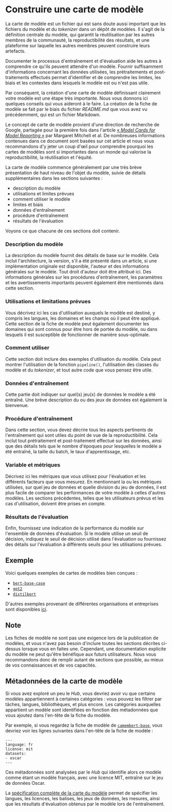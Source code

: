 # Construire une carte de modèle

<CourseFloatingBanner
    chapter={4}
    classNames="absolute z-10 right-0 top-0"
/>

La carte de modèle est un fichier qui est sans doute aussi important que les fichiers du modèle et du *tokenizer* dans un dépôt de modèles. Il s'agit de la définition centrale du modèle, qui garantit la réutilisation par les autres membres de la communauté, la reproductibilité des résultats, et une plateforme sur laquelle les autres membres peuvent construire leurs artefacts. 

Documenter le processus d'entraînement et d'évaluation aide les autres à comprendre ce qu'ils peuvent attendre d'un modèle. Fournir suffisamment d'informations concernant les données utilisées, les prétraitements et post-traitements effectués permet d'identifier et de comprendre les limites, les biais et les contextes dans lesquels le modèle est ou n'est pas utile.

Par conséquent, la création d'une carte de modèle définissant clairement votre modèle est une étape très importante. Nous vous donnons ici quelques conseils qui vous aideront à le faire. La création de la fiche de modèle se fait par le biais du fichier *README.md* que vous avez vu précédemment, qui est un fichier Markdown.

Le concept de carte de modèle provient d'une direction de recherche de Google, partagée pour la première fois dans l'article [« *Model Cards for Model Reporting* »](https://arxiv.org/abs/1810.03993) par Margaret Mitchell et al. De nombreuses informations contenues dans ce document sont basées sur cet article et nous vous recommandons d'y jeter un coup d'œil pour comprendre pourquoi les cartes de modèles sont si importantes dans un monde qui valorise la reproductibilité, la réutilisation et l'équité.

La carte de modèle commence généralement par une très brève présentation de haut niveau de l'objet du modèle, suivie de détails supplémentaires dans les sections suivantes :

- description du modèle
- utilisations et limites prévues
- comment utiliser le modèle
- limites et biais
- données d'entraînement 
- procédure d'entraînement
- résultats de l'évaluation 

Voyons ce que chacune de ces sections doit contenir.


### Description du modèle

La description du modèle fournit des détails de base sur le modèle. Cela inclut l'architecture, la version, s'il a été présenté dans un article, si une implémentation originale est disponible, l'auteur et des informations générales sur le modèle. Tout droit d'auteur doit être attribué ici. Des informations générales sur les procédures d'entraînement, les paramètres et les avertissements importants peuvent également être mentionnés dans cette section.

### Utilisations et limitations prévues

Vous décrivez ici les cas d'utilisation auxquels le modèle est destiné, y compris les langues, les domaines et les champs où il peut être appliqué. Cette section de la fiche de modèle peut également documenter les domaines qui sont connus pour être hors de portée du modèle, ou dans lesquels il est susceptible de fonctionner de manière sous-optimale.

### Comment utiliser

Cette section doit inclure des exemples d'utilisation du modèle. Cela peut montrer l'utilisation de la fonction `pipeline()`, l'utilisation des classes du modèle et du *tokenizer*, et tout autre code que vous pensez être utile.

### Données d'entraînement

Cette partie doit indiquer sur quel(s) jeu(x) de données le modèle a été entraîné. Une brève description du ou des jeux de données est également la bienvenue.

### Procédure d'entraînement

Dans cette section, vous devez décrire tous les aspects pertinents de l'entraînement qui sont utiles du point de vue de la reproductibilité. Cela inclut tout prétraitement et post-traitement effectué sur les données, ainsi que des détails tels que le nombre d'époques pour lesquelles le modèle a été entraîné, la taille du batch, le taux d'apprentissage, etc.

### Variable et métriques

Décrivez ici les métriques que vous utilisez pour l'évaluation et les différents facteurs que vous mesurez. En mentionnant la ou les métriques utilisées, sur quel jeu de données et quelle division du jeu de données, il est plus facile de comparer les performances de votre modèle à celles d'autres modèles. Les sections précédentes, telles que les utilisateurs prévus et les cas d'utilisation, doivent être prises en compte.

### Résultats de l'évaluation

Enfin, fournissez une indication de la performance du modèle sur l'ensemble de données d'évaluation. Si le modèle utilise un seuil de décision, indiquez le seuil de décision utilisé dans l'évaluation ou fournissez des détails sur l'évaluation à différents seuils pour les utilisations prévues.


## Exemple

Voici quelques exemples de cartes de modèles bien conçues :

- [`bert-base-case`](https://huggingface.co/bert-base-cased)
- [`gpt2`](https://huggingface.co/gpt2)
- [`distilbert`](https://huggingface.co/distilbert-base-uncased)

D'autres exemples provenant de différentes organisations et entreprises sont disponibles [ici](https://github.com/huggingface/model_card/blob/master/examples.md).

## Note

Les fiches de modèle ne sont pas une exigence lors de la publication de modèles, et vous n'avez pas besoin d'inclure toutes les sections décrites ci-dessus lorsque vous en faites une. Cependant, une documentation explicite du modèle ne peut qu'être bénéfique aux futurs utilisateurs. Nous vous recommandons donc de remplir autant de sections que possible, au mieux de vos connaissances et de vos capacités. 

## Métadonnées de la carte de modèle

Si vous avez exploré un peu le *Hub*, vous devriez avoir vu que certains modèles appartiennent à certaines catégories : vous pouvez les filtrer par tâches, langues, bibliothèques, et plus encore. Les catégories auxquelles appartient un modèle sont identifiées en fonction des métadonnées que vous ajoutez dans l'en-tête de la fiche du modèle.

Par exemple, si vous regardez la fiche de modèle de [`camembert-base`](https://huggingface.co/camembert-base/blob/main/README.md), vous devriez voir les lignes suivantes dans l'en-tête de la fiche de modèle :

```
---
language: fr
license: mit
datasets:
- oscar
---
```

Ces métadonnées sont analysées par le *Hub* qui identifie alors ce modèle comme étant un modèle français, avec une licence MIT, entraîné sur le jeu de données Oscar. 

La [spécification complète de la carte du modèle](https://github.com/huggingface/hub-docs/blame/main/modelcard.md) permet de spécifier les langues, les licences, les balises, les jeux de données, les mesures, ainsi que les résultats d'évaluation obtenus par le modèle lors de l'entraînement.
